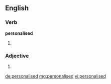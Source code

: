==English==

===Verb===
'''personalised'''

# {{past of|personalise}}

===Adjective===
{{en-adj}}

# {{alternative spelling of|personalized}}

[[de:personalised]]
[[mg:personalised]]
[[vi:personalised]]
